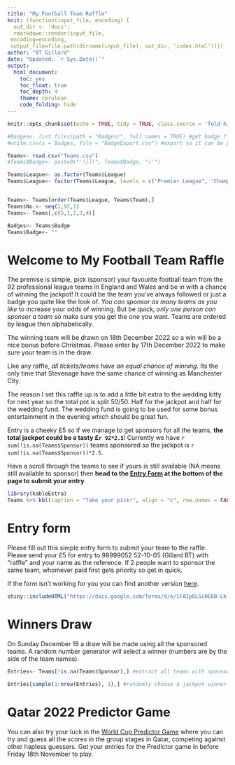 ```yaml
---
title: "My Football Team Raffle"
knit: (function(input_file, encoding) {
  out_dir <- 'docs';
  rmarkdown::render(input_file,
 encoding=encoding,
 output_file=file.path(dirname(input_file), out_dir, 'index.html'))})
author: "BT Gillard"
date: "Updated: `r Sys.Date()`"
output: 
  html_document: 
    toc: yes
    toc_float: true
    toc_depth: 4
    theme: cerulean
    code_folding: hide
---
```


```r
knitr::opts_chunk$set(echo = TRUE, tidy = TRUE, class.source = 'fold-hide')
```

```r
#Badges<- list.files(path = "Badges/", full.names = TRUE) #get badge file list
#write.csv(x = Badges, file = "BadgeExport.csv") #export so it can be pasted into teams.csv

Teams<- read.csv("Teams.csv")
#Teams$Badge<- paste0("'![](", Teams$Badge, ")'")

Teams$League<- as.factor(Teams$League)
Teams$League<- factor(Teams$League, levels = c("Premier League", "Championship", "League One", "League Two"))


Teams<- Teams[order(Teams$League, Teams$Team),]
Teams$No.<- seq(1,92,1)
Teams<- Teams[,c(5,1,2,3,4)]

Badges<- Teams$Badge
Teams$Badge<- ""
```

# Welcome to My Football Team Raffle

The premise is simple, pick (sponsor) your favourite football team from the 92 professional league teams in England and Wales and be in with a chance of winning the jackpot! It could be the team you've always followed or just a badge you quite like the look of. *You can sponsor as many teams as you like* to increase your odds of winning. But be quick, *only one person can sponsor a team* so make sure you get the one you want. Teams are ordered by league then alphabetically.\n


The winning team will be drawn on 18th December 2022 so a win will be a nice bonus before Christmas. Please enter by 17th December 2022 to make sure your team is in the draw.\n


Like any raffle, *all tickets/teams have an equal chance of winning*. Its the only time that Stevenage have the same chance of winning as Manchester City.\n


The reason I set this raffle up is to add a little bit extra to the wedding kitty for next year so the total pot is split 50/50. Half for the jackpot and half for the wedding fund. The wedding fund is going to be used for some bonus entertainment in the evening which should be great fun.\n


Entry is a cheeky £5 so if we manage to get sponsors for all the teams, **the total jackpot could be a tasty £`r 92*2.5`**! Currently we have `r sum(!is.na(Teams$Sponsor))` teams sponsored so the jackpot is `r sum(!is.na(Teams$Sponsor))*2.5`.\n


Have a scroll through the teams to see if yours is still available (NA means still available to sponsor) then **head to the [Entry Form] at the bottom of the page to submit your entry**.\n

```r
library(kableExtra)
Teams %>% kbl(caption = "Take your pick!", align = "c", row.names = FALSE) %>%  kable_classic(full_width = T, html_font = "Cambria") %>% column_spec(4, image = Badges)
```

# Entry form

Please fill out this simple entry form to submit your team to the raffle. Please send your £5 for entry to 98999052 52-10-05 (Gillard BT) with "raffle" and your name as the reference. If 2 people want to sponsor the same team, whomever paid first gets priority so get in quick.

If the form isn't working for you you can find another version [here](https://docs.google.com/forms/d/e/1FAIpQLScHE6B-LhlKPxg_3Q56sQa7Sl1v94WwkQS0SiUu_F96i_7xsQ/viewform?usp=sf_link).

```r
shiny::includeHTML("https://docs.google.com/forms/d/e/1FAIpQLScHE6B-LhlKPxg_3Q56sQa7Sl1v94WwkQS0SiUu_F96i_7xsQ/viewform?embedded=true")
```

# Winners Draw

On Sunday December 18 a draw will be made using all the sponsored teams. A random number generator will select a winner (numbers are by the side of the team names).

```r

Entries<- Teams[!is.na(Teams$Sponsor),] #extract all teams with sponsors from master list

Entries[sample(1:nrow(Entries), 1),] #randomly choose a jackpot winner

```

# Qatar 2022 Predictor Game

You can also try your luck in the [World Cup Predictor Game](https://bengillard.github.io/Qatar2022Predictor/) where you can try and guess all the scores in the group stages in Qatar, competing against other hapless guessers. Get your entries for the Predictor game in before Friday 18th November to play.

